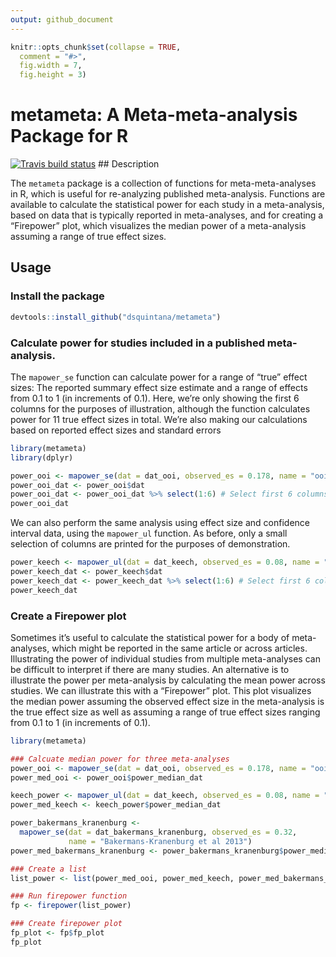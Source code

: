 ```yaml
---
output: github_document
---
```


```r
knitr::opts_chunk$set(collapse = TRUE,
  comment = "#>",
  fig.width = 7,
  fig.height = 3)
```


# metameta: A Meta-meta-analysis Package for R
<!-- badges: start -->
  [![Travis build status](https://travis-ci.com/dsquintana/metameta.svg?branch=master)](https://travis-ci.com/dsquintana/metameta)
<!-- badges: end -->
## Description

The `metameta` package is a collection of functions for 
meta-meta-analyses in R, which is useful for re-analyzing published meta-analysis. Functions are
available to calculate the statistical power for each study in a
meta-analysis, based on data that is typically reported in
meta-analyses, and for creating a “Firepower” plot, which visualizes the
median power of a meta-analysis assuming a range of true effect sizes.

## Usage
### Install the package

```r
devtools::install_github("dsquintana/metameta")
```


### Calculate power for studies included in a published meta-analysis. 

The `mapower_se` function can calculate power for a range of "true" effect sizes: The reported summary effect size estimate and a range of effects from 0.1 to 1 (in increments of 0.1). Here, we're only showing the first 6 columns for the purposes of illustration, although the function calculates power for 11 true effect sizes in total. We're also making our calculations based on reported effect sizes and standard errors

```r
library(metameta)
library(dplyr)
```

```r
power_ooi <- mapower_se(dat = dat_ooi, observed_es = 0.178, name = "ooi et al 2017")
power_ooi_dat <- power_ooi$dat
power_ooi_dat <- power_ooi_dat %>% select(1:6) # Select first 6 columns
power_ooi_dat

```

We can also perform the same analysis using effect size and confidence interval data, using the `mapower_ul` function. As before, only a small selection of columns are printed for the purposes of demonstration.

```r
power_keech <- mapower_ul(dat = dat_keech, observed_es = 0.08, name = "Keech et al 2017")
power_keech_dat <- power_keech$dat
power_keech_dat <- power_keech_dat %>% select(1:6) # Select first 6 columns
power_keech_dat
```

### Create a Firepower plot

Sometimes it's useful to calculate the statistical power for a body of meta-analyses, which might be reported in the same article or across articles. Illustrating the power of individual studies from multiple meta-analyses can be difficult to interpret if there are many studies. An alternative is to illustrate the power per meta-analysis by calculating the mean power across studies. We can illustrate this with a "Firepower" plot. This plot visualizes the median power assuming the observed effect size in the meta-analysis is the true effect size as well as assuming a range of true effect sizes ranging from 0.1 to 1 (in increments of 0.1). 

```r
library(metameta)

### Calcuate median power for three meta-analyses
power_ooi <- mapower_se(dat = dat_ooi, observed_es = 0.178, name = "ooi et al 2017")
power_med_ooi <- power_ooi$power_median_dat

keech_power <- mapower_ul(dat = dat_keech, observed_es = 0.08, name = "Keech et al 2017")
power_med_keech <- keech_power$power_median_dat

power_bakermans_kranenburg <- 
  mapower_se(dat = dat_bakermans_kranenburg, observed_es = 0.32, 
             name = "Bakermans-Kranenburg et al 2013")
power_med_bakermans_kranenburg <- power_bakermans_kranenburg$power_median_dat

### Create a list
list_power <- list(power_med_ooi, power_med_keech, power_med_bakermans_kranenburg)

### Run firepower function
fp <- firepower(list_power)

### Create firepower plot
fp_plot <- fp$fp_plot
fp_plot
```
